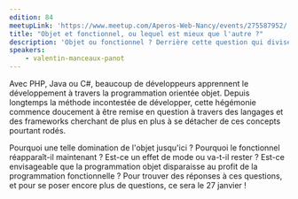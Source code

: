 ```yaml
---
edition: 84
meetupLink: 'https://www.meetup.com/Aperos-Web-Nancy/events/275587952/'
title: "Objet et fonctionnel, ou lequel est mieux que l'autre ?"
description: 'Objet ou fonctionnel ? Derrière cette question qui divise se cachent de nombreux arguments pour les deux camps'
speakers:
    - valentin-manceaux-panot
---
```


Avec PHP, Java ou C#, beaucoup de développeurs apprennent le développement à travers la programmation orientée objet. Depuis longtemps la méthode incontestée de développer, cette hégémonie commence doucement à être remise en question à travers des langages et des frameworks cherchant de plus en plus à se détacher de ces concepts pourtant rodés.

Pourquoi une telle domination de l'objet jusqu'ici ? Pourquoi le fonctionnel réapparaît-il maintenant ? Est-ce un effet de mode ou va-t-il rester ? Est-ce envisageable que la programmation objet disparaisse au profit de la programmation fonctionnelle ? Pour trouver des réponses à ces questions, et pour se poser encore plus de questions, ce sera le 27 janvier !

